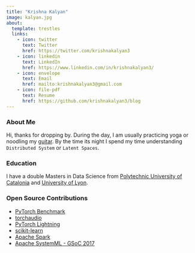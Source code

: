 ```yaml
---
title: "Krishna Kalyan"
image: kalyan.jpg
about:
  template: trestles
  links:
    - icon: twitter
      text: Twitter
      href: https://twitter.com/krishnakalyan3
    - icon: linkedin
      text: LinkedIn
      href: https://www.linkedin.com/in/krishnakalyan3/
    - icon: envelope
      text: Email
      href: mailto:krishnakalyan3@gmail.com
    - icon: file-pdf
      text: Resume
      href: https://github.com/krishnakalyan3/blog
---
```


### About Me
Hi, thanks for dropping by. During the day, I am usually practicing yoga or noodling my [guitar](https://www.fender.com/en-PL/acoustic-guitars/newporter/newporter-player/0970743062.html). By the time its night I spend my time understanding `Distributed System` or `Latent Spaces`.

### Education

I have a double Masters in Data Science from [Polytechnic University of Catalonia](https://www.fib.upc.edu/en/studies/masters/master-innovation-and-research-informatics) and [University of Lyon](https://www.em-dmkm.eu/). 


### Open Source Contributions
- [PyTorch Benchmark](https://github.com/pytorch/benchmark/pull/17)
- [torchaudio](https://github.com/pytorch/audio/issues?q=author%3Akrishnakalyan3+is%3Aclosed)
- [PyTorch Lightning](https://github.com/Lightning-AI/lightning/pulls?q=is%3Apr+author%3Akrishnakalyan3+is%3Aclosed)
- [scikit-learn](https://github.com/scikit-learn/scikit-learn/pulls?q=is%3Apr+is%3Aclosed+author%3Akrishnakalyan3)
- [Apache Spark](https://github.com/apache/spark/pulls?q=is%3Apr+is%3Aclosed+author%3Akrishnakalyan3)
- [Apache SystemML - GSoC 2017](https://github.com/krishnakalyan3/krishnakalyan3.github.io/blob/master/work_product.md)
